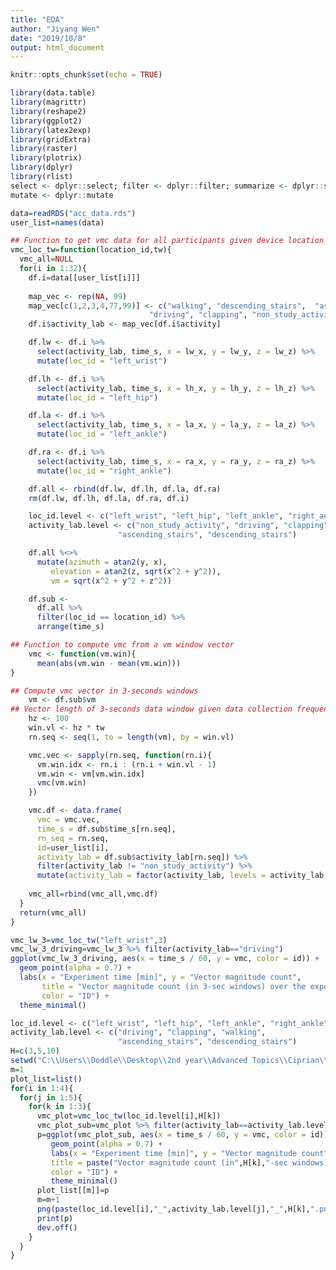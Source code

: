 ```yaml
---
title: "EDA"
author: "Jiyang Wen"
date: "2019/10/8"
output: html_document
---
```


```r
knitr::opts_chunk$set(echo = TRUE)
```

```r
library(data.table)
library(magrittr)
library(reshape2)
library(ggplot2)
library(latex2exp)
library(gridExtra)
library(raster)
library(plotrix)
library(dplyr)
library(rlist)
select <- dplyr::select; filter <- dplyr::filter; summarize <- dplyr::summarize
mutate <- dplyr::mutate

data=readRDS("acc_data.rds")
user_list=names(data)

## Function to get vmc data for all participants given device location and time window H
vmc_loc_tw=function(location_id,tw){
  vmc_all=NULL
  for(i in 1:32){
    df.i=data[[user_list[i]]]
  
    map_vec <- rep(NA, 99)
    map_vec[c(1,2,3,4,77,99)] <- c("walking", "descending_stairs",  "ascending_stairs",
                               "driving", "clapping", "non_study_activity")
    df.i$activity_lab <- map_vec[df.i$activity]

    df.lw <- df.i %>% 
      select(activity_lab, time_s, x = lw_x, y = lw_y, z = lw_z) %>%
      mutate(loc_id = "left_wrist")

    df.lh <- df.i %>% 
      select(activity_lab, time_s, x = lh_x, y = lh_y, z = lh_z) %>%
      mutate(loc_id = "left_hip")

    df.la <- df.i %>% 
      select(activity_lab, time_s, x = la_x, y = la_y, z = la_z) %>%
      mutate(loc_id = "left_ankle")

    df.ra <- df.i %>% 
      select(activity_lab, time_s, x = ra_x, y = ra_y, z = ra_z) %>%
      mutate(loc_id = "right_ankle")

    df.all <- rbind(df.lw, df.lh, df.la, df.ra)
    rm(df.lw, df.lh, df.la, df.ra, df.i)

    loc_id.level <- c("left_wrist", "left_hip", "left_ankle", "right_ankle")
    activity_lab.level <- c("non_study_activity", "driving", "clapping", "walking", 
                        "ascending_stairs", "descending_stairs")

    df.all %<>% 
      mutate(azimuth = atan2(y, x),
         elevation = atan2(z, sqrt(x^2 + y^2)),
         vm = sqrt(x^2 + y^2 + z^2))

    df.sub <-
      df.all %>% 
      filter(loc_id == location_id) %>%
      arrange(time_s)

## Function to compute vmc from a vm window vector
    vmc <- function(vm.win){
      mean(abs(vm.win - mean(vm.win)))
}

## Compute vmc vector in 3-seconds windows 
    vm <- df.sub$vm
## Vector length of 3-seconds data window given data collection frequency 100 Hz 
    hz <- 100
    win.vl <- hz * tw  
    rn.seq <- seq(1, to = length(vm), by = win.vl)

    vmc.vec <- sapply(rn.seq, function(rn.i){
      vm.win.idx <- rn.i : (rn.i + win.vl - 1)
      vm.win <- vm[vm.win.idx]
      vmc(vm.win)
    })

    vmc.df <- data.frame(
      vmc = vmc.vec,
      time_s = df.sub$time_s[rn.seq],
      rn_seq = rn.seq,
      id=user_list[i],
      activity_lab = df.sub$activity_lab[rn.seq]) %>%
      filter(activity_lab != "non_study_activity") %>%
      mutate(activity_lab = factor(activity_lab, levels = activity_lab.level))
  
    vmc_all=rbind(vmc_all,vmc.df)
  }
  return(vmc_all)
}
```

```r
vmc_lw_3=vmc_loc_tw("left_wrist",3)
vmc_lw_3_driving=vmc_lw_3 %>% filter(activity_lab=="driving")
ggplot(vmc_lw_3_driving, aes(x = time_s / 60, y = vmc, color = id)) + 
  geom_point(alpha = 0.7) + 
  labs(x = "Experiment time [min]", y = "Vector magnitude count",
       title = "Vector magnitude count (in 3-sec windows) over the experiment time",
       color = "ID") + 
  theme_minimal()
```

```r
loc_id.level <- c("left_wrist", "left_hip", "left_ankle", "right_ankle")
activity_lab.level <- c("driving", "clapping", "walking", 
                        "ascending_stairs", "descending_stairs")
H=c(3,5,10)
setwd("C:\\Users\\Doddle\\Desktop\\2nd year\\Advanced Topics\\Ciprian\\140.831.project2\\data")
m=1
plot_list=list()
for(i in 1:4){
  for(j in 1:5){
    for(k in 1:3){
      vmc_plot=vmc_loc_tw(loc_id.level[i],H[k])
      vmc_plot_sub=vmc_plot %>% filter(activity_lab==activity_lab.level[j])
      p=ggplot(vmc_plot_sub, aes(x = time_s / 60, y = vmc, color = id)) + 
         geom_point(alpha = 0.7) + 
         labs(x = "Experiment time [min]", y = "Vector magnitude count",
         title = paste("Vector magnitude count (in",H[k],"-sec windows) over the experiment\ntime for",activity_lab.level[j],"on",loc_id.level[i] ,"device"),
         color = "ID") + 
         theme_minimal()
      plot_list[[m]]=p
      m=m+1
      png(paste(loc_id.level[i],"_",activity_lab.level[j],"_",H[k],".png"))
      print(p)
      dev.off()
    }
  }
}  
```